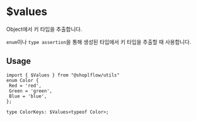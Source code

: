 
# $values

Object에서 키 타입을 추출합니다.

`enum`이나 `type assertion`을 통해 생성된 타입에서 키 타입을 추출할 때 사용합니다.

## Usage

```tsx
import { $Values } from "@shoplflow/utils"
enum Color {
 Red = 'red',
 Green = 'green',
 Blue = 'blue',
};

type ColorKeys: $Values<typeof Color>;
```

